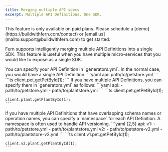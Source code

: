 ```yaml
---
title: Merging multiple API specs
excerpt: Multiple API Definitions. One SDK.
---
```


<Warning title='Pro Feature'>
  This feature is only available on paid plans. Please schedule a [demo](https://buildwithfern.com/contact) 
  or [email us](mailto:support@buildwithfern.com) to get started. 
</Warning>

Fern supports intelligently merging multiple API Definitions into a single SDK. This feature 
is useful when you have multiple micro-services that you would like to expose as a single
SDK.

<AccordionGroup>

<Accordion title="Single API">
You can specify your API Definition in `generators.yml`. In the normal case, you would have
a single API Definition.

<CodeBlocks>
  <CodeBlock title="generators.yml">
    ```yaml
    api: path/to/petstore.yml
    ```
  </CodeBlock>
  <CodeBlock title="TypeScript">
    ```ts
    client.pet.getPetById(1);
    ```
  </CodeBlock>
</CodeBlocks>
</Accordion>

<Accordion title="Multiple APIs">
If you have multiple API Definitions, you can specify them in `generators.yml` as follows:

<CodeBlocks>
  <CodeBlock title="generators.yml">
    ```yaml
    api: 
      - path/to/petstore.yml
      - path/to/plantstore.yml
    ```
  </CodeBlock>
  <CodeBlock title="TypeScript">
    ```ts
    client.pet.getPetById(1);

    client.plant.getPlantById(1); 
    ```
  </CodeBlock>
</CodeBlocks>
</Accordion>

<Accordion title="Namespaced APIs">
If you have multiple API Definitions that have overlapping schema names or operation names, 
you can specify a `namespace` for each API Definition. A namespace is often used to 
handle API versioning. 

<CodeBlocks>
  <CodeBlock title="generators.yml">
    ```yaml {2,5}
    api: 
      v1: 
        - path/to/petstore.yml
        - path/to/plantstore.yml
      v2: 
        - path/to/petstore-v2.yml
        - path/to/plantstore-v2.yml
    ```
  </CodeBlock>
  <CodeBlock title="TypeScript">
    ```ts
    client.v1.pet.getPetById(1);

    client.v2.plant.getPlantById(1); 
    ```
  </CodeBlock>
</CodeBlocks>
</Accordion>

</AccordionGroup>